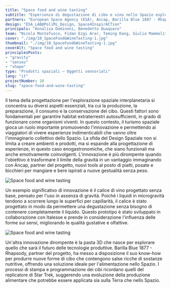 ```yaml
---
title: "Space food and wine tasting"
subtitle: "Esperienza di degustazione di cibo e vino nello Spazio esplorando nuovi progetti di pasta 3D e bicchieri modellati sul comportamento dei fluidi e dei gesti in microgravità."
partners: "European Space Agency (ESA), Ancap, Barilla Blue 1887 - Rhapsody, Italesse"
design: "ESA_LAB@PoliMi_Design, Space4InspirACTion"
principals: "Annalisa Dominoni, Benedetto Quaquaro"
team: "Nicola Montefusco, Fidan Ezgi Arar, Teming Kang, Giulia Mammoliti, Bengu Ozcan, Gaia Rubino"
cover: "./img/10_SpaceFood&WineTasting-1.jpg"
thumbnail: "./img/10_SpaceFood&WineTasting-1.jpg"
coverAlt: "Space food and wine tasting"
principlesPosts:
- "gravity"
- "senses"
- "shape"
type: "Prodotti spaziali — Oggetti sensoriali"
lang: "it"
projectNumber: 10
slug: "space-food-and-wine-tasting"
---
```



Il tema della progettazione per l'esplorazione spaziale interplanetaria si concentra su diversi aspetti essenziali, tra cui la produzione, la preparazione, il consumo e la conservazione del cibo. Questi fattori sono fondamentali per garantire habitat extraterrestri autosufficienti, in grado di funzionare come organismi viventi. In questo contesto, il turismo spaziale gioca un ruolo importante promuovendo l'innovazione e permettendo ai viaggiatori di vivere esperienze indimenticabili che vanno oltre l'immaginario collettivo dello Spazio. La sfida del Design Spaziale non si limita a creare ambienti e prodotti, ma si espande alla progettazione di esperienze, in questo caso enogastronomiche, che siano funzionali ma anche emotivamente coinvolgenti. L'innovazione è più dirompente quando l'obiettivo è trasformare il limite della gravità in un vantaggio immaginando con Ancap, partner del progetto, nuovi tools al posto di piatti, posate e bicchieri per mangiare e bere ispirati a nuove gestualità senza peso.

<Image src={Image1} alt="Space food and wine tasting" class="py-6 w-full"/>

Un esempio significativo di innovazione è il calice di vino progettato senza base, pensato per l'uso in assenza di gravità. Poiché i liquidi in microgravità tendono a scorrere lungo le superfici per capillarità, il calice è stato progettato in modo da permettere una degustazione senza bisogno di contenere completamente il liquido. Questo prototipo è stato sviluppato in collaborazione con Italesse e prende in considerazione l'influenza delle forme sui sensi, migliorando le qualità gustative e olfattive.

<Image src={Image2} alt="Space food and wine tasting" class="py-6 w-full"/>

Un'altra innovazione dirompente è la pasta 3D che nasce per esplorare quello che sarà il futuro delle tecnologie produttive. Barilla Blue 1877 - Rhapsody, partner del progetto, ha messo a disposizione il suo know-how per produrre nuove forme di cibo che contengono salse ricche di sostanze nutritive, offrendo una soluzione ideale per l'alimentazione nello Spazio. I processi di stampa e programmazione dei cibi ricordano quelli del replicatore di Star Trek, suggerendo una evoluzione della produzione alimentare che potrebbe essere applicata sia sulla Terra che nello Spazio.